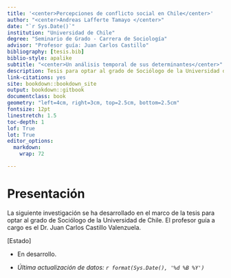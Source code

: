 ```yaml
---
title: '<center>Percepciones de conflicto social en Chile</center>'
author: "<center>Andreas Lafferte Tamayo </center>"
date: "`r Sys.Date()`"
institution: "Universidad de Chile"
degree: "Seminario de Grado - Carrera de Sociología"
advisor: "Profesor guía: Juan Carlos Castillo"
bibliography: [tesis.bib]
biblio-style: apalike
subtitle: "<center>Un análisis temporal de sus determinantes</center>"
description: Tesis para optar al grado de Sociólogo de la Universidad de Chile
link-citations: yes
site: bookdown::bookdown_site
output: bookdown::gitbook
documentclass: book
geometry: "left=4cm, right=3cm, top=2.5cm, bottom=2.5cm"
fontsize: 12pt
linestretch: 1.5
toc-depth: 1
lof: True
lot: True
editor_options: 
  markdown: 
    wrap: 72

---
```

# Presentación {-}

La siguiente investigación se ha desarrollado en el marco de la tesis para optar al grado de Sociólogo de la Universidad de Chile. El profesor guía a cargo es el Dr. Juan Carlos Castillo Valenzuela.

[Estado]

- En desarrollo. 

- *Última actualización de datos: `r format(Sys.Date(), '%d %B %Y')`*
</center>